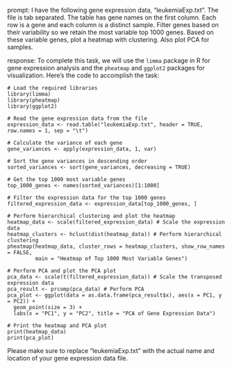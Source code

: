 prompt:
I have the following gene expression data, "leukemiaExp.txt". The file is tab separated. The table has gene names on the first column. Each row is a gene and each column is a distinct sample. Filter genes based on their variability so we retain the most variable top 1000 genes. Based on these variable genes, plot a heatmap with clustering. Also plot PCA for samples.

response:
To complete this task, we will use the `limma` package in R for gene expression analysis and the `pheatmap` and `ggplot2` packages for visualization. Here's the code to accomplish the task:

```
# Load the required libraries
library(limma)
library(pheatmap)
library(ggplot2)

# Read the gene expression data from the file
expression_data <- read.table("leukemiaExp.txt", header = TRUE, row.names = 1, sep = "\t")

# Calculate the variance of each gene
gene_variances <- apply(expression_data, 1, var)

# Sort the gene variances in descending order
sorted_variances <- sort(gene_variances, decreasing = TRUE)

# Get the top 1000 most variable genes
top_1000_genes <- names(sorted_variances)[1:1000]

# Filter the expression data for the top 1000 genes
filtered_expression_data <- expression_data[top_1000_genes, ]

# Perform hierarchical clustering and plot the heatmap
heatmap_data <- scale(filtered_expression_data) # Scale the expression data
heatmap_clusters <- hclust(dist(heatmap_data)) # Perform hierarchical clustering
pheatmap(heatmap_data, cluster_rows = heatmap_clusters, show_row_names = FALSE, 
         main = "Heatmap of Top 1000 Most Variable Genes")

# Perform PCA and plot the PCA plot
pca_data <- scale(t(filtered_expression_data)) # Scale the transposed expression data
pca_result <- prcomp(pca_data) # Perform PCA
pca_plot <- ggplot(data = as.data.frame(pca_result$x), aes(x = PC1, y = PC2)) +
  geom_point(size = 3) +
  labs(x = "PC1", y = "PC2", title = "PCA of Gene Expression Data")

# Print the heatmap and PCA plot
print(heatmap_data)
print(pca_plot)
```

Please make sure to replace "leukemiaExp.txt" with the actual name and location of your gene expression data file.
